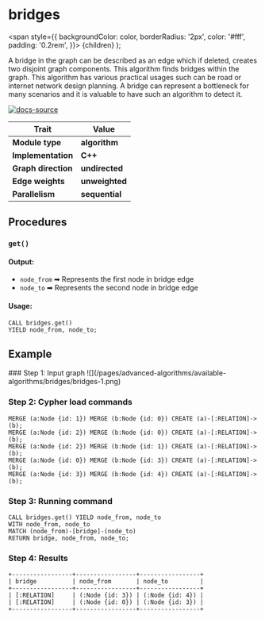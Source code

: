 
# bridges

  <span
    style={{
      backgroundColor: color,
      borderRadius: '2px',
      color: '#fff',
      padding: '0.2rem',
    }}>
    {children}
  </span>
);

A bridge in the graph can be described as an edge which if deleted, creates two disjoint graph components. This algorithm finds bridges within the graph. This algorithm has various practical usages such can be road or internet network design planning. A bridge can represent a bottleneck for many scenarios and it is valuable to have such an algorithm to detect it.

[![docs-source](https://img.shields.io/badge/source-bridges-FB6E00?logo=github&style=for-the-badge)](https://github.com/memgraph/mage/blob/main/cpp/bridges_module/bridges_module.cpp)

| Trait               | Value                                                 |
| ------------------- | ----------------------------------------------------- |
| **Module type**     | <Highlight color="#FB6E00">**algorithm**</Highlight>  |
| **Implementation**  | <Highlight color="#FB6E00">**C++**</Highlight>        |
| **Graph direction** | <Highlight color="#FB6E00">**undirected**</Highlight> |
| **Edge weights**    | <Highlight color="#FB6E00">**unweighted**</Highlight> |
| **Parallelism**     | <Highlight color="#FB6E00">**sequential**</Highlight> |

## Procedures

### `get()`

#### Output:

* `node_from` ➡ Represents the first node in bridge edge
* `node_to` ➡ Represents the second node in bridge edge

#### Usage:
```cypher
CALL bridges.get()
YIELD node_from, node_to;
```

## Example

<Steps>
### Step 1: Input graph
![](/pages/advanced-algorithms/available-algorithms/bridges/bridges-1.png)

### Step 2: Cypher load commands
```cypher
MERGE (a:Node {id: 1}) MERGE (b:Node {id: 0}) CREATE (a)-[:RELATION]->(b);
MERGE (a:Node {id: 2}) MERGE (b:Node {id: 0}) CREATE (a)-[:RELATION]->(b);
MERGE (a:Node {id: 2}) MERGE (b:Node {id: 1}) CREATE (a)-[:RELATION]->(b);
MERGE (a:Node {id: 0}) MERGE (b:Node {id: 3}) CREATE (a)-[:RELATION]->(b);
MERGE (a:Node {id: 3}) MERGE (b:Node {id: 4}) CREATE (a)-[:RELATION]->(b);
```

### Step 3: Running command
```cypher
CALL bridges.get() YIELD node_from, node_to
WITH node_from, node_to
MATCH (node_from)-[bridge]-(node_to)
RETURN bridge, node_from, node_to;
```

### Step 4: Results
```plaintext
+-----------------+-----------------+-----------------+
| bridge          | node_from       | node_to         |
+-----------------+-----------------+-----------------+
| [:RELATION]     | (:Node {id: 3}) | (:Node {id: 4}) |
| [:RELATION]     | (:Node {id: 0}) | (:Node {id: 3}) |
+-----------------+-----------------+-----------------+
```
</Steps>
